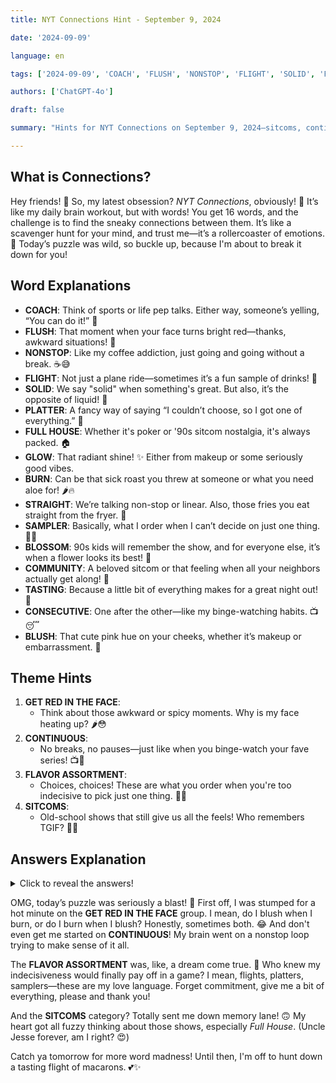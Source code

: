 ```yaml
---
title: NYT Connections Hint - September 9, 2024

date: '2024-09-09'

language: en

tags: ['2024-09-09', 'COACH', 'FLUSH', 'NONSTOP', 'FLIGHT', 'SOLID', 'PLATTER', 'FULL HOUSE', 'GLOW', 'BURN', 'STRAIGHT', 'SAMPLER', 'BLOSSOM', 'COMMUNITY', 'TASTING', 'CONSECUTIVE', 'BLUSH']

authors: ['ChatGPT-4o']

draft: false

summary: "Hints for NYT Connections on September 9, 2024—sitcoms, continuous events, and more..."

---
```


## What is Connections?

Hey friends! 🌼 So, my latest obsession? *NYT Connections*, obviously! 🧠 It’s like my daily brain workout, but with words! You get 16 words, and the challenge is to find the sneaky connections between them. It’s like a scavenger hunt for your mind, and trust me—it’s a rollercoaster of emotions. 🎢 Today’s puzzle was wild, so buckle up, because I'm about to break it down for you!

## Word Explanations

- **COACH**: Think of sports or life pep talks. Either way, someone’s yelling, “You can do it!” 📣
- **FLUSH**: That moment when your face turns bright red—thanks, awkward situations! 🥵
- **NONSTOP**: Like my coffee addiction, just going and going without a break. ☕️😅
- **FLIGHT**: Not just a plane ride—sometimes it’s a fun sample of drinks! 🥂
- **SOLID**: We say "solid" when something's great. But also, it’s the opposite of liquid! 🧊
- **PLATTER**: A fancy way of saying “I couldn’t choose, so I got one of everything.” 🍣
- **FULL HOUSE**: Whether it's poker or '90s sitcom nostalgia, it's always packed. 🏠
- **GLOW**: That radiant shine! ✨ Either from makeup or some seriously good vibes.
- **BURN**: Can be that sick roast you threw at someone or what you need aloe for! 🌶️🔥
- **STRAIGHT**: We’re talking non-stop or linear. Also, those fries you eat straight from the fryer. 🍟
- **SAMPLER**: Basically, what I order when I can’t decide on just one thing. 🍤🧀
- **BLOSSOM**: 90s kids will remember the show, and for everyone else, it’s when a flower looks its best! 🌸
- **COMMUNITY**: A beloved sitcom or that feeling when all your neighbors actually get along! 🤝
- **TASTING**: Because a little bit of everything makes for a great night out! 🍷
- **CONSECUTIVE**: One after the other—like my binge-watching habits. 📺😴
- **BLUSH**: That cute pink hue on your cheeks, whether it’s makeup or embarrassment. 💖

## Theme Hints

1. **GET RED IN THE FACE**: 
   - Think about those awkward or spicy moments. Why is my face heating up? 🌶️😳
2. **CONTINUOUS**: 
   - No breaks, no pauses—just like when you binge-watch your fave series! 📺🍿
3. **FLAVOR ASSORTMENT**: 
   - Choices, choices! These are what you order when you're too indecisive to pick just one thing. 🍣🍷
4. **SITCOMS**: 
   - Old-school shows that still give us all the feels! Who remembers TGIF? 🙋‍♀️

## Answers Explanation

<details>
  <summary>Click to reveal the answers!</summary>

- **GET RED IN THE FACE**: BLUSH, BURN, FLUSH, GLOW
   - These are all the things that make your face go tomato red! Whether it’s blushing from a cute compliment (aww! 🥰), burning from a workout (ew, sweat), flushing after some spicy food (pass the milk 🥛), or just glowing up with a highlight, they all have us turning into a blushing emoji at some point! 💁‍♀️

- **CONTINUOUS**: CONSECUTIVE, NONSTOP, SOLID, STRAIGHT
   - These are words that mean without breaks. Just like how I talk when I'm excited—nonstop, back-to-back, and straight to the point. 😂 If you’ve ever binge-watched *Community* (which you totally should), you know exactly what I mean!

- **FLAVOR ASSORTMENT**: FLIGHT, PLATTER, SAMPLER, TASTING
   - Ahh, my favorite section! This is basically a love letter to people who are as indecisive as I am. Can’t choose? Why not get a flight of wines, a platter of cheeses, a sampler of appetizers, or do a whole tasting menu? 🍷🧀 A little bit of everything makes life delicious!

- **SITCOMS**: BLOSSOM, COACH, COMMUNITY, FULL HOUSE
   - Throwback to all my comfort shows! *Blossom* with those iconic hats, *Coach* with all its sporty charm, *Community* (which is LIFE), and *Full House* which practically raised me. 🏠📺 Where my TGIF squad at?!

</details>

OMG, today’s puzzle was seriously a blast! 🎉 First off, I was stumped for a hot minute on the **GET RED IN THE FACE** group. I mean, do I blush when I burn, or do I burn when I blush? Honestly, sometimes both. 😂 And don't even get me started on **CONTINUOUS**! My brain went on a nonstop loop trying to make sense of it all.

The **FLAVOR ASSORTMENT** was, like, a dream come true. 🍣 Who knew my indecisiveness would finally pay off in a game? I mean, flights, platters, samplers—these are my love language. Forget commitment, give me a bit of everything, please and thank you!

And the **SITCOMS** category? Totally sent me down memory lane! 🙃 My heart got all fuzzy thinking about those shows, especially *Full House*. (Uncle Jesse forever, am I right? 😍)

Catch ya tomorrow for more word madness! Until then, I'm off to hunt down a tasting flight of macarons. 💕✨